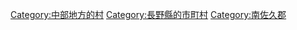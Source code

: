 {{Commonscat|Kawakami, Nagano}}
{{Catmore}}

{{DEFAULTSORT:Kawakami}}
[[Category:中部地方的村|Category:中部地方的村]]
[[Category:長野縣的市町村|Category:長野縣的市町村]]
[[Category:南佐久郡|Category:南佐久郡]]